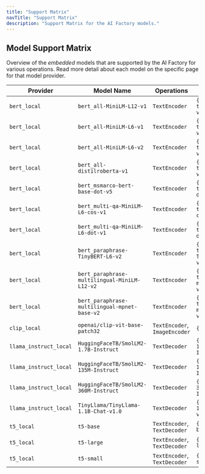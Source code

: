 ```yaml
---
title: "Support Matrix"
navTitle: "Support Matrix"
description: "Support Matrix for the AI Factory models."
---
```


## Model Support Matrix

Overview of the *embedded* models that are supported by the AI Factory for various operations. Read more detail about each model on the specific page for that model provider.

| Provider               | Model Name                                   | Operations                    | Configuration                                                                               |
|------------------------|----------------------------------------------|-------------------------------|---------------------------------------------------------------------------------------------|
| `bert_local`           | `bert_all-MiniLM-L12-v1`                     | `TextEncoder`                 | `{"model":"sentence-transformers/all-MiniLM-L12-v1","revision":"main"}`                     |
| `bert_local`           | `bert_all-MiniLM-L6-v1`                      | `TextEncoder`                 | `{"model":"sentence-transformers/all-MiniLM-L6-v1","revision":"main"}`                      |
| `bert_local`           | `bert_all-MiniLM-L6-v2`                      | `TextEncoder`                 | `{"model":"sentence-transformers/all-MiniLM-L6-v2","revision":"main"}`                      |
| `bert_local`           | `bert_all-distilroberta-v1`                  | `TextEncoder`                 | `{"model":"sentence-transformers/all-distilroberta-v1","revision":"main"}`                  |
| `bert_local`           | `bert_msmarco-bert-base-dot-v5`              | `TextEncoder`                 | `{"model":"sentence-transformers/msmarco-bert-base-dot-v5","revision":"main"}`              |
| `bert_local`           | `bert_multi-qa-MiniLM-L6-cos-v1`             | `TextEncoder`                 | `{"model":"sentence-transformers/multi-qa-MiniLM-L6-cos-v1","revision":"main"}`             |
| `bert_local`           | `bert_multi-qa-MiniLM-L6-dot-v1`             | `TextEncoder`                 | `{"model":"sentence-transformers/multi-qa-MiniLM-L6-dot-v1","revision":"main"}`             |
| `bert_local`           | `bert_paraphrase-TinyBERT-L6-v2`             | `TextEncoder`                 | `{"model":"sentence-transformers/paraphrase-TinyBERT-L6-v2","revision":"main"}`             |
| `bert_local`           | `bert_paraphrase-multilingual-MiniLM-L12-v2` | `TextEncoder`                 | `{"model":"sentence-transformers/paraphrase-multilingual-MiniLM-L12-v2","revision":"main"}` |
| `bert_local`           | `bert_paraphrase-multilingual-mpnet-base-v2` | `TextEncoder`                 | `{"model":"sentence-transformers/paraphrase-multilingual-mpnet-base-v2","revision":"main"}` |
| `clip_local`           | `openai/clip-vit-base-patch32`               | `TextEncoder`, `ImageEncoder` | `{}`                                                                                        |
| `llama_instruct_local` | `HuggingFaceTB/SmolLM2-1.7B-Instruct`        | `TextDecoder`                 | `{"model":"HuggingFaceTB/SmolLM2-1.7B-Instruct","revision":"main"}`                         |
| `llama_instruct_local` | `HuggingFaceTB/SmolLM2-135M-Instruct`        | `TextDecoder`                 | `{"model":"HuggingFaceTB/SmolLM2-135M-Instruct","revision":"main"}`                         |
| `llama_instruct_local` | `HuggingFaceTB/SmolLM2-360M-Instruct`        | `TextDecoder`                 | `{"model":"HuggingFaceTB/SmolLM2-360M-Instruct","revision":"main"}`                         |
| `llama_instruct_local` | `TinyLlama/TinyLlama-1.1B-Chat-v1.0`         | `TextDecoder`                 | `{"model":"TinyLlama/TinyLlama-1.1B-Chat-v1.0","revision":"main"}`                          |
| `t5_local`             | `t5-base`                                    | `TextEncoder`, `TextDecoder`  | `{"model":"t5-base","revision":"main"}`                                                     |
| `t5_local`             | `t5-large`                                   | `TextEncoder`, `TextDecoder`  | `{"model":"t5-large","revision":"main"}`                                                    |
| `t5_local`             | `t5-small`                                   | `TextEncoder`, `TextDecoder`  | `{"model":"t5-small","revision":"main"}`                                                    |

